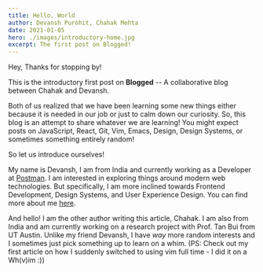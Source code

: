 ```yaml
---
title: Hello, World
author: Devansh Purohit, Chahak Mehta
date: 2021-01-05
hero: ./images/introductory-home.jpg
excerpt: The first post on Blogged!
---
```


Hey, Thanks for stopping by!

This is the introductory first post on **Blogged** -- A collaborative blog between Chahak and Devansh.

Both of us realized that we have been learning some new things either because it is needed in our job or just to calm down our curiosity.
So, this blog is an attempt to share whatever we are learning! You might expect posts on JavaScript, React, Git, Vim, Emacs, Design, Design Systems, or sometimes something entirely random!

So let us introduce ourselves!

My name is Devansh, I am from India and currently working as a Developer at [Postman](postman.com). I am interested in exploring things around modern web technologies.
But specifically, I am more inclined towards Frontend Development, Design Systems, and User Experience Design. You can find more about me [here](http://devansaga.github.io/).

And hello! I am the other author writing this article, Chahak. I am also from India and am currently working on a research project with Prof. Tan Bui from UT Austin. Unlike my friend Devansh, I have *way* more random interests and I sometimes just pick something up to learn on a whim. (PS: Check out my first article on how I suddenly switched to using vim full time - I did it on a Wh(v)im :))